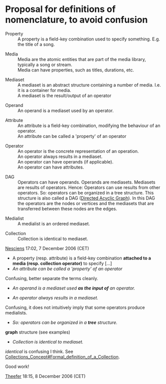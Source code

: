 = Proposal for definitions of nomenclature, to avoid confusion =

; Property
: A property is a field-key combination used to specify something. E.g. the title of a song.

; Media
: Media are the atomic entities that are part of the media library, typically a song or stream.
: Media can have properties, such as titles, durations, etc.

; Mediaset
: A mediaset is an abstract structure containing a number of media. I.e. it is a container for media.
: A mediaset is the result/output of an operator

; Operand
: An operand is a mediaset used by an operator.

; Attribute
: An attribute is a field-key combination, modifying the behaviour of an operator.
: An attribute can be called a 'property' of an operator

; Operator
: An operator is the concrete representation of an operation. 
: An operator always results in a mediaset.
: An operator can have operands (if applicable).
: An operator can have attributes.

; DAG
: Operators can have operands. Operands are mediasets. Mediasets are results of operators. Hence: Operators can use results from other operators. So: operators can be organized in a tree structure. This structure is also called a DAG ([http://en.wikipedia.org/wiki/Directed_acyclic_graph Directed Acyclic Graph]). In this DAG the operators are the nodes or vertices and the mediasets that are transferred between these nodes are the edges.

; Medialist
: A medialist is an ordered mediaset.

; Collection
: Collection is identical to mediaset.

[[User:Nesciens|Nesciens]] 17:02, 7 December 2006 (CET)


* A property (resp. attribute) is a field-key combination '''attached to a media (resp. collection operator)'''  to specify [...]
* ''An attribute can be called a 'property' of an operator''
Confusing, better separate the terms cleanly.

* ''An operand is a mediaset used '''as the input of''' an operator.''

* ''An operator always results in a mediaset.''
Confusing, it does not intuitively imply that some operators produce medialists.

* ''So: operators can be organized in a '''tree''' structure.''
'''graph''' structure (see examples)

* ''Collection is identical to mediaset.''
''identical'' is confusing I think. See [[Collections_Concept#Formal_definition_of_a_Collection]].

Good work!

[[User:Theefer|Theefer]] 18:15, 8 December 2006 (CET)
